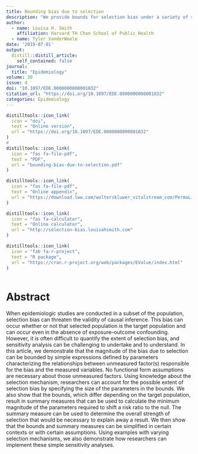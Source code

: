 ```yaml
---
title: Bounding bias due to selection
description: "We provide bounds for selection bias under a variety of situations."
author:
  - name: Louisa H. Smith
    affiliation: Harvard TH Chan School of Public Health
  - name: Tyler VanderWeele
date: '2019-07-01'
output:
  distill::distill_article:
    self_contained: false
journal: 
  title: "Epidemiology"
volume: 30
issue: 4
doi: "10.1097/EDE.0000000000001032"
citation_url: "https://doi.org/10.1097/EDE.0000000000001032"
categories: Epidemiology
---
```


```r
distilltools::icon_link(
  icon = "doi",
  text = "Online version",
  url = "https://doi.org/10.1097/EDE.0000000000001032"
)
# 
distilltools::icon_link(
  icon = "fas fa-file-pdf",
  text = "PDF",
  url = "bounding-bias-due-to-selection.pdf"
)

distilltools::icon_link(
  icon = "fas fa-file-pdf",
  text = "Online appendix",
  url = "https://download.lww.com/wolterskluwer_vitalstream_com/PermaLink/EDE/B/EDE_2019_04_12_SMITH_EDE18-0514R2_SDC1.pdf"
)

distilltools::icon_link(
  icon = "fas fa-calculator",
  text = "Online calculator",
  url = "http://selection-bias.louisahsmith.com"
)

distilltools::icon_link(
  icon = "fab fa-r-project",
  text = "R package",
  url = "https://cran.r-project.org/web/packages/EValue/index.html"
)
               
```

# Abstract

When epidemiologic studies are conducted in a subset of the population, selection bias can threaten the validity of causal inference. This bias can occur whether or not that selected population is the target population and can occur even in the absence of exposure–outcome confounding. However, it is often difficult to quantify the extent of selection bias, and sensitivity analysis can be challenging to undertake and to understand. In this article, we demonstrate that the magnitude of the bias due to selection can be bounded by simple expressions defined by parameters characterizing the relationships between unmeasured factor(s) responsible for the bias and the measured variables. No functional form assumptions are necessary about those unmeasured factors. Using knowledge about the selection mechanism, researchers can account for the possible extent of selection bias by specifying the size of the parameters in the bounds. We also show that the bounds, which differ depending on the target population, result in summary measures that can be used to calculate the minimum magnitude of the parameters required to shift a risk ratio to the null. The summary measure can be used to determine the overall strength of selection that would be necessary to explain away a result. We then show that the bounds and summary measures can be simplified in certain contexts or with certain assumptions. Using examples with varying selection mechanisms, we also demonstrate how researchers can implement these simple sensitivity analyses.
